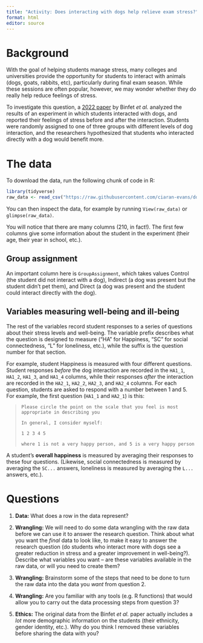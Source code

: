 ```yaml
---
title: "Activity: Does interacting with dogs help relieve exam stress?"
format: html
editor: source
---
```


# Background

With the goal of helping students manage stress, many colleges and universities provide the opportunity for students to interact with animals (dogs, goats, rabbits, etc), particularly during final exam season. While these sessions are often popular, however, we may wonder whether they do really help reduce feelings of stress.

To investigate this question, a [2022 paper](https://www.tandfonline.com/doi/abs/10.1080/08927936.2021.1944558) by Binfet *et al.* analyzed the results of an experiment in which students interacted with dogs, and reported their feelings of stress before and after the interaction. Students were randomly assigned to one of three groups with different levels of dog interaction, and the researchers hypothesized that students who interacted directly with a dog would benefit more.

# The data

To download the data, run the following chunk of code in R:

```r
library(tidyverse)
raw_data <- read_csv("https://raw.githubusercontent.com/ciaran-evans/dog-data-analysis/main/dog_data_raw.csv")
```

You can then inspect the data, for example by running `View(raw_data)` or `glimpse(raw_data)`.

You will notice that there are many columns (210, in fact!). The first few columns give some information about the student in the experiment (their age, their year in school, etc.).

## Group assignment

An important column here is `GroupAssignment`, which takes values Control (the student did not interact with a dog), Indirect (a dog was present but the student didn't pet them), and Direct (a dog was present and the student could interact directly with the dog).

## Variables measuring well-being and ill-being

The rest of the variables record student responses to a series of questions about their stress levels and well-being. The variable prefix describes what the question is designed to measure ("HA" for Happiness, "SC" for social connectedness, "L" for loneliness, etc.), while the suffix is the question number for that section.

For example, student Happiness is measured with four different questions. Student responses *before* the dog interaction are recorded in the `HA1_1`, `HA1_2`, `HA1_3`, and `HA1_4` columns, while their responses *after* the interaction are recorded in the `HA2_1`, `HA2_2`, `HA2_3`, and `HA2_4` columns. For each question, students are asked to respond with a number between 1 and 5. For example, the first question (`HA1_1` and `HA2_1`) is this:

> `Please circle the point on the scale that you feel is most appropriate in describing you`
>
> `In general, I consider myself:`
>
> `1 2 3 4 5`
>
> `where 1 is not a very happy person, and 5 is a very happy person`

A student's **overall happiness** is measured by averaging their responses to these four questions. (Likewise, social connectedness is measured by averaging the `SC...` answers, loneliness is measured by averaging the `L...` answers, etc.).

# Questions

1.  **Data:** What does a row in the data represent?

2.  **Wrangling:** We will need to do some data wrangling with the raw data before we can use it to answer the research question. Think about what you want the *final* data to look like, to make it easy to answer the research question (do students who interact more with dogs see a greater reduction in stress and a greater improvement in well-being?). Describe what variables you want -- are these variables available in the raw data, or will you need to create them?

3.  **Wrangling:** Brainstorm some of the steps that need to be done to turn the raw data into the data you *want* from question 2.

4.  **Wrangling:** Are you familiar with any tools (e.g. R functions) that would allow you to carry out the data processing steps from question 3?

5.  **Ethics:** The original data from the Binfet *et al.* paper actually includes a *lot* more demographic information on the students (their ethnicity, gender identity, etc.). Why do you think I removed these variables before sharing the data with you?
